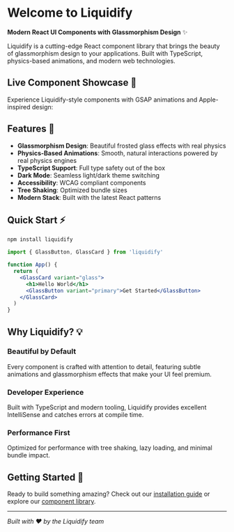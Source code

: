 # Welcome to Liquidify

**Modern React UI Components with Glassmorphism Design** ✨

Liquidify is a cutting-edge React component library that brings the beauty of glassmorphism design to your applications. Built with TypeScript, physics-based animations, and modern web technologies.


## Live Component Showcase 🎯

Experience Liquidify-style components with GSAP animations and Apple-inspired design:

<SimpleShowcase />

## Features 🚀

- **Glassmorphism Design**: Beautiful frosted glass effects with real physics
- **Physics-Based Animations**: Smooth, natural interactions powered by real physics engines
- **TypeScript Support**: Full type safety out of the box
- **Dark Mode**: Seamless light/dark theme switching
- **Accessibility**: WCAG compliant components
- **Tree Shaking**: Optimized bundle sizes
- **Modern Stack**: Built with the latest React patterns

## Quick Start ⚡

```bash
npm install liquidify
```

```jsx
import { GlassButton, GlassCard } from 'liquidify'

function App() {
  return (
    <GlassCard variant="glass">
      <h1>Hello World</h1>
      <GlassButton variant="primary">Get Started</GlassButton>
    </GlassCard>
  )
}
```

## Why Liquidify? 💡

### Beautiful by Default
Every component is crafted with attention to detail, featuring subtle animations and glassmorphism effects that make your UI feel premium.

### Developer Experience
Built with TypeScript and modern tooling, Liquidify provides excellent IntelliSense and catches errors at compile time.

### Performance First
Optimized for performance with tree shaking, lazy loading, and minimal bundle impact.

## Getting Started 👋

Ready to build something amazing? Check out our [installation guide](/docs/installation) or explore our [component library](/components).

---

*Built with ❤️ by the Liquidify team*